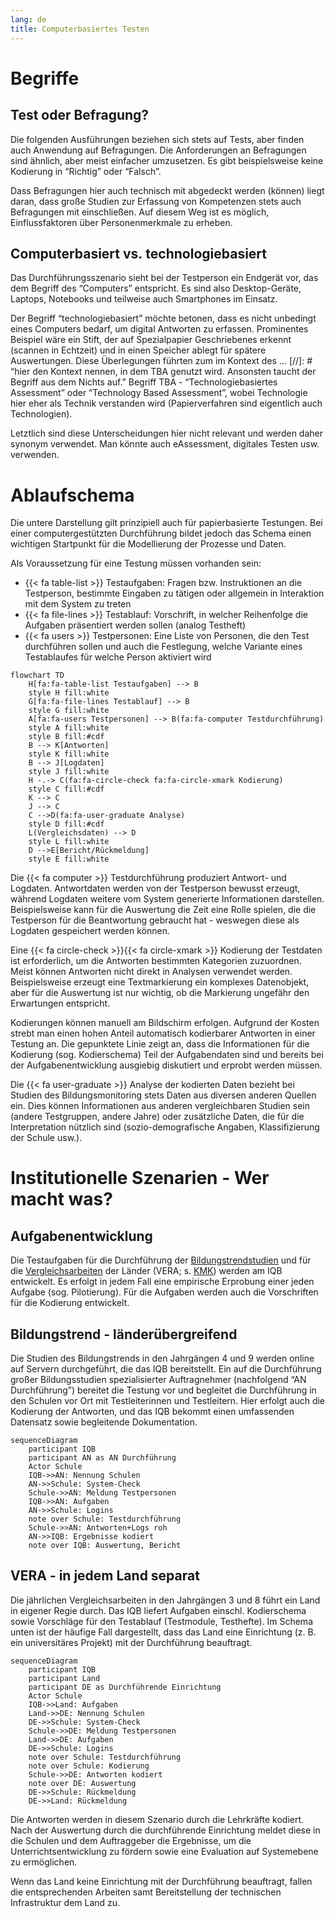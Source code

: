 ```yaml
---
lang: de
title: Computerbasiertes Testen
---
```


# Begriffe

## Test oder Befragung?

Die folgenden Ausführungen beziehen sich stets auf Tests, aber finden auch Anwendung auf Befragungen. Die Anforderungen an Befragungen sind ähnlich, aber meist einfacher umzusetzen. Es gibt beispielsweise keine Kodierung in "Richtig" oder "Falsch".

Dass Befragungen hier auch technisch mit abgedeckt werden (können) liegt daran, dass große Studien zur Erfassung von Kompetenzen stets auch Befragungen mit einschließen. Auf diesem Weg ist es möglich, Einflussfaktoren über Personenmerkmale zu erheben.

## Computerbasiert vs. technologiebasiert

Das Durchführungsszenario sieht bei der Testperson ein Endgerät vor, das dem Begriff des "Computers" entspricht. Es sind also Desktop-Geräte, Laptops, Notebooks und teilweise auch Smartphones im Einsatz.

Der Begriff "technologiebasiert" möchte betonen, dass es nicht unbedingt eines Computers bedarf, um digital Antworten zu erfassen. Prominentes Beispiel wäre ein Stift, der auf Spezialpapier Geschriebenes erkennt (scannen in Echtzeit) und in einen Speicher ablegt für spätere Auswertungen. Diese Überlegungen führten zum im Kontext des ... [//]: # "hier den Kontext nennen, in dem TBA genutzt wird. Ansonsten taucht der Begriff aus dem Nichts auf." Begriff TBA - "Technologiebasiertes Assessment" oder "Technology Based Assessment", wobei Technologie hier eher als Technik verstanden wird (Papierverfahren sind eigentlich auch Technologien). 

Letztlich sind diese Unterscheidungen hier nicht relevant und werden daher synonym verwendet. Man könnte auch eAssessment, digitales Testen usw. verwenden.

# Ablaufschema

Die untere Darstellung gilt prinzipiell auch für papierbasierte Testungen. Bei einer computergestützten Durchführung bildet jedoch das Schema einen wichtigen Startpunkt für die Modellierung der Prozesse und Daten.

Als Voraussetzung für eine Testung müssen vorhanden sein:

* {{< fa table-list >}} Testaufgaben: Fragen bzw. Instruktionen an die Testperson, bestimmte Eingaben zu tätigen oder allgemein in Interaktion mit dem System zu treten
* {{< fa file-lines >}} Testablauf: Vorschrift, in welcher Reihenfolge die Aufgaben präsentiert werden sollen (analog Testheft)
* {{< fa users >}} Testpersonen: Eine Liste von Personen, die den Test durchführen sollen und auch die Festlegung, welche Variante eines Testablaufes für welche Person aktiviert wird

```mermaid
flowchart TD
    H[fa:fa-table-list Testaufgaben] --> B
    style H fill:white
    G[fa:fa-file-lines Testablauf] --> B
    style G fill:white
    A[fa:fa-users Testpersonen] --> B(fa:fa-computer Testdurchführung)
    style A fill:white
    style B fill:#cdf
    B --> K[Antworten]
    style K fill:white
    B --> J[Logdaten]
    style J fill:white
    H -.-> C(fa:fa-circle-check fa:fa-circle-xmark Kodierung)
    style C fill:#cdf
    K --> C
    J --> C
    C -->D(fa:fa-user-graduate Analyse)
    style D fill:#cdf
    L(Vergleichsdaten) --> D
    style L fill:white
    D -->E[Bericht/Rückmeldung]
    style E fill:white
```

Die {{< fa computer >}} Testdurchführung produziert Antwort- und Logdaten. Antwortdaten werden von der Testperson bewusst erzeugt, während Logdaten weitere vom System generierte Informationen darstellen. Beispielsweise kann für die Auswertung die Zeit eine Rolle spielen, die die Testperson für die Beantwortung gebraucht hat - weswegen diese als Logdaten gespeichert werden können.

Eine {{< fa circle-check >}}{{< fa circle-xmark >}} Kodierung der Testdaten ist erforderlich, um die Antworten bestimmten Kategorien zuzuordnen. Meist können Antworten nicht direkt in Analysen verwendet werden. Beispielsweise erzeugt eine Textmarkierung ein komplexes Datenobjekt, aber für die Auswertung ist nur wichtig, ob die Markierung ungefähr den Erwartungen entspricht.

Kodierungen können manuell am Bildschirm erfolgen. Aufgrund der Kosten strebt man einen hohen Anteil automatisch kodierbarer Antworten in einer Testung an. Die gepunktete Linie zeigt an, dass die Informationen für die Kodierung (sog. Kodierschema) Teil der Aufgabendaten sind und bereits bei der Aufgabenentwicklung ausgiebig diskutiert und erprobt werden müssen.

Die {{< fa user-graduate >}} Analyse der kodierten Daten bezieht bei Studien des Bildungsmonitoring stets Daten aus diversen anderen Quellen ein. Dies können Informationen aus anderen vergleichbaren Studien sein (andere Testgruppen, andere Jahre) oder zusätzliche Daten, die für die Interpretation nützlich sind (sozio-demografische Angaben, Klassifizierung der Schule usw.).

# Institutionelle Szenarien - Wer macht was?

## Aufgabenentwicklung

Die Testaufgaben für die Durchführung der [Bildungstrendstudien](https://www.iqb.hu-berlin.de/bt/) und für die [Vergleichsarbeiten](https://www.iqb.hu-berlin.de/vera/) der Länder (VERA; s. [KMK](https://www.kmk.org/themen/qualitaetssicherung-in-schulen/bildungsmonitoring/)) werden am IQB entwickelt. Es erfolgt in jedem Fall eine empirische Erprobung einer jeden Aufgabe (sog. Pilotierung). Für die Aufgaben werden auch die Vorschriften für die Kodierung entwickelt.

## Bildungstrend - länderübergreifend

Die Studien des Bildungstrends in den Jahrgängen 4 und 9 werden online auf Servern durchgeführt, die das IQB bereitstellt. Ein auf die Durchführung großer Bildungsstudien spezialisierter Auftragnehmer (nachfolgend "AN Durchführung") bereitet die Testung vor und begleitet die Durchführung in den Schulen vor Ort mit Testleiterinnen und Testleitern. Hier erfolgt auch die Kodierung der Antworten, und das IQB bekommt einen umfassenden Datensatz sowie begleitende Dokumentation.

```mermaid
sequenceDiagram
    participant IQB
    participant AN as AN Durchführung
    Actor Schule
    IQB->>AN: Nennung Schulen
    AN->>Schule: System-Check
    Schule->>AN: Meldung Testpersonen
    IQB->>AN: Aufgaben
    AN->>Schule: Logins
    note over Schule: Testdurchführung
    Schule->>AN: Antworten+Logs roh
    AN->>IQB: Ergebnisse kodiert
    note over IQB: Auswertung, Bericht
```

## VERA - in jedem Land separat

Die jährlichen Vergleichsarbeiten in den Jahrgängen 3 und 8 führt ein Land in eigener Regie durch. Das IQB liefert Aufgaben einschl. Kodierschema sowie Vorschläge für den Testablauf (Testmodule, Testhefte). Im Schema unten ist der häufige Fall dargestellt, dass das Land eine Einrichtung (z. B. ein universitäres Projekt) mit der Durchführung beauftragt.

```mermaid
sequenceDiagram
    participant IQB
    participant Land
    participant DE as Durchführende Einrichtung
    Actor Schule
    IQB->>Land: Aufgaben
    Land->>DE: Nennung Schulen
    DE->>Schule: System-Check
    Schule->>DE: Meldung Testpersonen
    Land->>DE: Aufgaben
    DE->>Schule: Logins
    note over Schule: Testdurchführung
    note over Schule: Kodierung
    Schule->>DE: Antworten kodiert
    note over DE: Auswertung
    DE->>Schule: Rückmeldung
    DE->>Land: Rückmeldung
```

Die Antworten werden in diesem Szenario durch die Lehrkräfte kodiert. Nach der Auswertung durch die durchführende Einrichtung meldet diese in die Schulen und dem Auftraggeber die Ergebnisse, um die Unterrichtsentwicklung zu fördern sowie eine Evaluation auf Systemebene zu ermöglichen.

Wenn das Land keine Einrichtung mit der Durchführung beauftragt, fallen die entsprechenden Arbeiten samt Bereitstellung der technischen Infrastruktur dem Land zu.